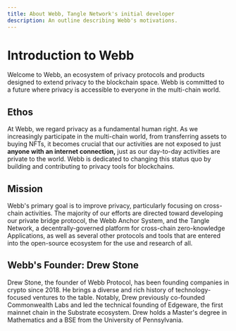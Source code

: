 ```yaml
---
title: About Webb, Tangle Network's initial developer
description: An outline describing Webb's motivations.
---
```



# Introduction to Webb

Welcome to Webb, an ecosystem of privacy protocols and products designed to extend privacy to the blockchain space. Webb is committed to a future where privacy is accessible to everyone in the multi-chain world.

## Ethos

At Webb, we regard privacy as a fundamental human right. As we increasingly participate in the multi-chain world, from transferring assets to buying NFTs, it becomes crucial that our activities are not exposed to just **anyone with an internet connection,** just as our day-to-day activities are private to the world. Webb is dedicated to changing this status quo by building and contributing to privacy tools for blockchains.

## Mission

Webb's primary goal is to improve privacy, particularly focusing on cross-chain activities. The majority of our efforts are directed toward developing our private bridge protocol, the Webb Anchor System, and the Tangle Network, a decentrally-governed platform for cross-chain zero-knowledge Applications, as well as several other protocols and tools that are entered into the open-source ecosystem for the use and research of all.


## Webb's Founder: Drew Stone
Drew Stone, the founder of Webb Protocol, has been founding companies in crypto since 2018. He brings a diverse and rich history of technology-focused ventures to the table. Notably, Drew previously co-founded Commonwealth Labs and led the technical founding of Edgeware, the first mainnet chain in the Substrate ecosystem. Drew holds a Master's degree in Mathematics and a BSE from the University of Pennsylvania. 
